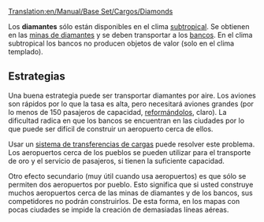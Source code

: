 [[Translation:en/Manual/Base Set/Cargos/Diamonds]]

{{es/Carga| carga  = Diamantes
| imagen = Diamonds.png
| producida =[[es/Manual/Base Set/Industries/Mina de diamantes|Mina de diamantes]]
| aceptada  =[[es/Manual/Base Set/Industries/Banco|Banco]]
}}
Los '''diamantes''' sólo están disponibles en el clima [[es/subtropical|subtropical]]. Se obtienen en las [[es/mina de diamantes|minas de diamantes]] y se deben transportar a los [[es/banco|bancos]]. En el clima subtropical los bancos no producen objetos de valor (solo en el clima templado).


== Estrategias ==
Una buena estrategia puede ser transportar diamantes por aire. Los aviones son rápidos por lo que la tasa es alta, pero necesitará aviones grandes (por lo menos de 150 pasajeros de capacidad, [[es/Manual/Reformar vehículos|reformándolos]], claro). La dificultad radica en que los bancos se encuentran en las ciudades por lo que puede ser difícil de construir un aeropuerto cerca de ellos.

Usar un [[es/Manual/Transferencia de cargas|sistema de transferencias de cargas]] puede resolver este problema. Los aeropuertos cerca de los pueblos se pueden utilizar para el transporte de oro y el servicio de pasajeros, si tienen la suficiente capacidad.

Otro efecto secundario (muy útil cuando usa aeropuertos) es que sólo se permiten dos aeropuertos por pueblo. Esto significa que si usted construye muchos aeropuertos cerca de las minas de diamantes y de los bancos, sus competidores no podrán construirlos. De esta forma, en los mapas con pocas ciudades se impide la creación de demasiadas líneas aéreas.